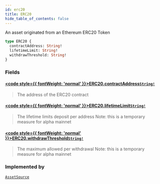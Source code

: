 ```yaml
---
id: erc20
title: ERC20
hide_table_of_contents: false
---
```








An asset originated from an Ethereum ERC20 Token

```graphql
type ERC20 {
  contractAddress: String!
  lifetimeLimit: String!
  withdrawThreshold: String!
}
```


### Fields

#### [<code style={{ fontWeight: 'normal' }}>ERC20.<b>contractAddress</b></code>](#)<Bullet />[`String!`](/docs/testnet/graphql/scalars/string) <Badge class="secondary" text="non-null"/> <Badge class="secondary" text="scalar"/>
> The address of the ERC20 contract
> 

#### [<code style={{ fontWeight: 'normal' }}>ERC20.<b>lifetimeLimit</b></code>](#)<Bullet />[`String!`](/docs/testnet/graphql/scalars/string) <Badge class="secondary" text="non-null"/> <Badge class="secondary" text="scalar"/>
> The lifetime limits deposit per address
Note: this is a temporary measure for alpha mainnet
> 

#### [<code style={{ fontWeight: 'normal' }}>ERC20.<b>withdrawThreshold</b></code>](#)<Bullet />[`String!`](/docs/testnet/graphql/scalars/string) <Badge class="secondary" text="non-null"/> <Badge class="secondary" text="scalar"/>
> The maximum allowed per withdrawal
Note: this is a temporary measure for alpha mainnet
> 



### Implemented by

[`AssetSource`](/docs/testnet/graphql/unions/asset-source)  <Badge class="secondary" text="union"/>



